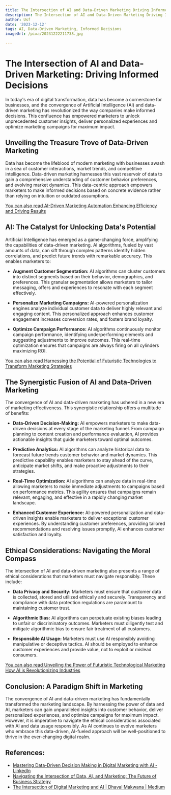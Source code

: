 ```yaml
---
title: The Intersection of AI and Data-Driven Marketing Driving Informed Decisions
description: The Intersection of AI and Data-Driven Marketing Driving Informed Decisions
author: Usf
date: '2023-12-12'
tags: AI, Data-Driven Marketing, Informed Decisions
imageUrl: /pixa/20231222211738.jpg

---
```

# The Intersection  of AI and Data-Driven Marketing: Driving Informed Decisions

In today's era  of digital transformation, data has become a  cornerstone  for businesses, and  the convergence of Artificial Intelligence (AI) and data-driven  marketing  has revolutionized the way companies make informed decisions. This confluence has  empowered marketers to unlock  unprecedented customer insights, deliver personalized experiences and  optimize  marketing campaigns for maximum impact.

## Unveiling the Treasure Trove of Data-Driven Marketing

Data  has become the  lifeblood of modern marketing with businesses awash in a sea  of customer interactions, market  trends, and competitive intelligence.  Data-driven marketing harnesses this  vast reservoir  of data to gain  a comprehensive understanding of customer behavior preferences,  and evolving  market dynamics. This data-centric  approach empowers marketers to make informed decisions based on concrete evidence rather than relying on intuition or outdated assumptions.

[You can also read AI-Driven Marketing Automation  Enhancing Efficiency and Driving Results](AI-Driven%20Marketing%20Automation%20Enhancing%20Efficiency%20and%20Driving%20Results)


## AI: The Catalyst for Unlocking Data's Potential

Artificial Intelligence has emerged as a game-changing force, amplifying the  capabilities  of data-driven marketing. AI algorithms, fueled by vast amounts of data, can sift through complex patterns identify hidden correlations, and predict  future trends with remarkable accuracy. This enables marketers  to:

- **Augment Customer Segmentation:** AI algorithms can cluster customers into distinct segments based on their behavior, demographics, and preferences. This  granular segmentation  allows marketers to  tailor messaging, offers and experiences  to resonate with  each segment effectively.

- **Personalize Marketing Campaigns:** AI-powered personalization engines analyze individual customer data  to  deliver highly relevant and engaging content. This personalized approach enhances customer  engagement increases conversion rates, and fosters brand loyalty.

- **Optimize Campaign Performance:** AI algorithms  continuously monitor campaign  performance, identifying underperforming elements  and suggesting adjustments to improve outcomes. This real-time optimization ensures that campaigns  are always firing on all cylinders maximizing ROI.

[You can also read Harnessing the Potential of Futuristic Technologies to Transform Marketing Strategies](Harnessing%20the%20Potential%20of%20Futuristic%20Technologies%20to%20Transform%20Marketing%20Strategies)


## The Synergistic  Fusion of AI and Data-Driven Marketing

The convergence of AI and  data-driven marketing has ushered in a new era of marketing  effectiveness. This synergistic relationship offers a  multitude of benefits:

- **Data-Driven  Decision-Making:** AI empowers marketers to make  data-driven decisions at  every stage of the marketing funnel. From campaign planning to content creation and performance evaluation, AI provides actionable insights that guide marketers toward optimal outcomes.

- **Predictive Analytics:** AI  algorithms can analyze historical data to forecast future trends customer behavior  and market dynamics.  This predictive capability enables marketers to  stay  ahead of the curve, anticipate market shifts, and make proactive adjustments to their strategies.

- **Real-Time  Optimization:**  AI algorithms can analyze data in real-time allowing marketers to make immediate adjustments to campaigns based on performance  metrics. This agility ensures that campaigns remain relevant, engaging, and effective in a rapidly changing market landscape.

- **Enhanced Customer Experience:** AI-powered personalization and data-driven insights enable marketers to deliver exceptional customer experiences. By understanding customer preferences, providing tailored recommendations and resolving issues promptly,  AI enhances customer satisfaction  and loyalty.

## Ethical Considerations: Navigating the Moral Compass

The intersection of AI and data-driven marketing  also  presents a range of ethical considerations that marketers must navigate responsibly. These include:

- **Data Privacy  and  Security:** Marketers must ensure that customer data is collected, stored and utilized ethically and securely.  Transparency and compliance with data protection regulations  are paramount to maintaining customer trust.

- **Algorithmic Bias:** AI algorithms can perpetuate existing biases leading to  unfair or discriminatory outcomes. Marketers must diligently test and mitigate algorithmic bias to ensure fair treatment of all customers.

- **Responsible AI Usage:** Marketers must use AI responsibly avoiding manipulative or deceptive tactics. AI should be employed to enhance customer experiences and provide value, not to exploit or mislead consumers.

[You can also read Unveiling the Power of Futuristic  Technological Marketing How AI is Revolutionizing Industries](Unveiling%20the%20Power%20of%20Futuristic%20Technological%20Marketing%20How%20AI%20is%20Revolutionizing%20Industries)


## Conclusion: A Paradigm Shift in Marketing

The  convergence of AI and data-driven marketing has fundamentally transformed the  marketing landscape. By harnessing the power of data and AI,  marketers can gain unparalleled insights into customer behavior, deliver personalized experiences, and optimize campaigns for maximum impact.  However, it is imperative to navigate the ethical considerations associated with AI and data usage responsibly. As AI continues to evolve marketers who embrace this data-driven, AI-fueled approach will be well-positioned to thrive in the ever-changing digital realm.

## References:
- [Mastering Data-Driven Decision Making in Digital Marketing with AI - LinkedIn](https://www.linkedin.com/pulse/mastering-data-driven-decision-making-digital-marketing)
- [Navigating the Intersection of Data, AI, and Marketing: The Future of Business Strategy](https://www.linkedin.com/pulse/navigating-intersection-data-ai-marketing-future-rasadari-abeysinghe-xm30c?trk=article-ssr-frontend-pulse_more-articles_related-content-card)
- [The Intersection of Digital Marketing and AI | Dhaval Makwana | Medium](https://dhavall.medium.com/the-intersection-of-digital-marketing-and-ai-a7c18670af23)
